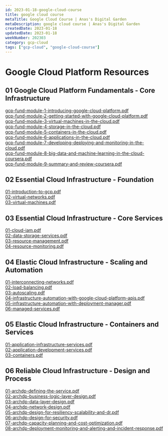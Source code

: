 ```yaml
---
id: 2023-01-18-google-cloud-course
title: google cloud course
metaTitle: Google Cloud Course | Anas's Digital Garden
metaDescription: google cloud course | Anas's Digital Garden
createdDate: 2023-01-18
updatedDate: 2023-01-18
weekNumber: 202303
category: gcp-cloud
tags: ["gcp-cloud", "google-cloud-course"]
---
```


# Google Cloud Platform Resources

## 01 Google Cloud Platform Fundamentals - Core Infrastructure

[gcp-fund-module-1-introducing-google-cloud-platform.pdf](./01_google_cloud_platform_fundamentals_-_core_infrastructure/gcp-fund-module-1-introducing-google-cloud-platform.pdf)  
[gcp-fund-module-2-getting-started-with-google-cloud-platform.pdf](./01_google_cloud_platform_fundamentals_-_core_infrastructure/gcp-fund-module-2-getting-started-with-google-cloud-platform.pdf)  
[gcp-fund-module-3-virtual-machines-in-the-cloud.pdf](./01_google_cloud_platform_fundamentals_-_core_infrastructure/gcp-fund-module-3-virtual-machines-in-the-cloud.pdf)  
[gcp-fund-module-4-storage-in-the-cloud.pdf](./01_google_cloud_platform_fundamentals_-_core_infrastructure/gcp-fund-module-4-storage-in-the-cloud.pdf)  
[gcp-fund-module-5-containers-in-the-cloud.pdf](./01_google_cloud_platform_fundamentals_-_core_infrastructure/gcp-fund-module-5-containers-in-the-cloud.pdf)  
[gcp-fund-module-6-applications-in-the-cloud.pdf](./01_google_cloud_platform_fundamentals_-_core_infrastructure/gcp-fund-module-6-applications-in-the-cloud.pdf)  
[gcp-fund-module-7-developing-deploying-and-monitoring-in-the-cloud.pdf](./01_google_cloud_platform_fundamentals_-_core_infrastructure/gcp-fund-module-7-developing-deploying-and-monitoring-in-the-cloud.pdf)  
[gcp-fund-module-8-big-data-and-machine-learning-in-the-cloud-coursera.pdf](./01_google_cloud_platform_fundamentals_-_core_infrastructure/gcp-fund-module-8-big-data-and-machine-learning-in-the-cloud-coursera.pdf)  
[gcp-fund-module-9-summary-and-review-coursera.pdf](./01_google_cloud_platform_fundamentals_-_core_infrastructure/gcp-fund-module-9-summary-and-review-coursera.pdf)

## 02 Essential Cloud Infrastructure - Foundation

[01-introduction-to-gcp.pdf](./02_essential_cloud_infrastructure_-_foundation/01-introduction-to-gcp.pdf)  
[02-virtual-networks.pdf](./02_essential_cloud_infrastructure_-_foundation/02-virtual-networks.pdf)  
[03-virtual-machines.pdf](./02_essential_cloud_infrastructure_-_foundation/03-virtual-machines.pdf)

## 03 Essential Cloud Infrastructure - Core Services

[01-cloud-iam.pdf](./03_essential_cloud_infrastructure_-_core_services/01-cloud-iam.pdf)  
[02-data-storage-services.pdf](./03_essential_cloud_infrastructure_-_core_services/02-data-storage-services.pdf)  
[03-resource-management.pdf](./03_essential_cloud_infrastructure_-_core_services/03-resource-management.pdf)  
[04-resource-monitoring.pdf](./03_essential_cloud_infrastructure_-_core_services/04-resource-monitoring.pdf)

## 04 Elastic Cloud Infrastructure - Scaling and Automation

[01-interconnecting-networks.pdf](./04_elastic_cloud_infrastructure_-_scaling_and_automation/01-interconnecting-networks.pdf)  
[02-load-balancing.pdf](./04_elastic_cloud_infrastructure_-_scaling_and_automation/02-load-balancing.pdf)  
[03-autoscaling.pdf](./04_elastic_cloud_infrastructure_-_scaling_and_automation/03-autoscaling.pdf)  
[04-infrastructure-automation-with-google-cloud-platform-apis.pdf](./04_elastic_cloud_infrastructure_-_scaling_and_automation/04-infrastructure-automation-with-google-cloud-platform-apis.pdf)  
[05-infrastructure-automation-with-deployment-manager.pdf](./04_elastic_cloud_infrastructure_-_scaling_and_automation/05-infrastructure-automation-with-deployment-manager.pdf)  
[06-managed-services.pdf](./04_elastic_cloud_infrastructure_-_scaling_and_automation/06-managed-services.pdf)

## 05 Elastic Cloud Infrastructure - Containers and Services

[01-application-infrastructure-services.pdf](./05_elastic_cloud_infrastructure_-_containers_and_services/01-application-infrastructure-services.pdf)  
[02-application-development-services.pdf](./05_elastic_cloud_infrastructure_-_containers_and_services/02-application-development-services.pdf)  
[03-containers.pdf](./05_elastic_cloud_infrastructure_-_containers_and_services/03-containers.pdf)

## 06 Reliable Cloud Infrastructure - Design and Process

[01-archdp-defining-the-service.pdf](./06_reliable_cloud_infrastructure_-_design_and_process/01-archdp-defining-the-service.pdf)  
[02-archdp-business-logic-layer-design.pdf](./06_reliable_cloud_infrastructure_-_design_and_process/02-archdp-business-logic-layer-design.pdf)  
[03-archdp-data-layer-design.pdf](./06_reliable_cloud_infrastructure_-_design_and_process/03-archdp-data-layer-design.pdf)  
[04-archdp-network-design.pdf](./06_reliable_cloud_infrastructure_-_design_and_process/04-archdp-network-design.pdf)  
[05-archdp-design-for-resiliency-scalability-and-dr.pdf](./06_reliable_cloud_infrastructure_-_design_and_process/05-archdp-design-for-resiliency-scalability-and-dr.pdf)  
[06-archdp-design-for-security.pdf](./06_reliable_cloud_infrastructure_-_design_and_process/06-archdp-design-for-security.pdf)  
[07-archdp-capacity-planning-and-cost-optimization.pdf](./06_reliable_cloud_infrastructure_-_design_and_process/07-archdp-capacity-planning-and-cost-optimization.pdf)  
[08-archdp-deployment-monitoring-and-alerting-and-incident-response.pdf](./06_reliable_cloud_infrastructure_-_design_and_process/08-archdp-deployment-monitoring-and-alerting-and-incident-response.pdf)

